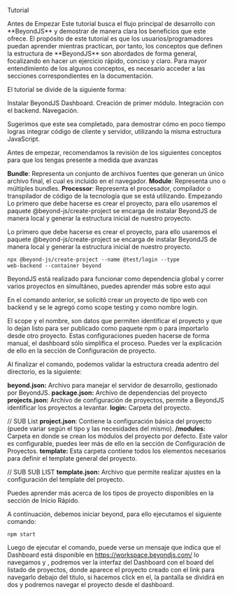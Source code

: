 
<PreTitle>Tutorial</PreTitle>
<Title>Proyecto Web</Title>
<SubTitle>Antes de Empezar</SubTitle>
Este tutorial busca el flujo principal de desarrollo con **BeyondJS** y demostrar de manera clara los beneficios que este ofrece. El propósito de este tutorial es que los usuarios/programadores puedan aprender mientras practican, por tanto, los conceptos que definen la estructura
de **BeyondJS** son abordados de forma general, focalizando en hacer un ejercicio rápido, conciso y claro. Para mayor entendimiento de los algunos conceptos, es necesario acceder a las secciones correspondientes en la documentación.

El tutorial se divide de la siguiente forma:

Instalar BeyondJS
Dashboard.
Creación de primer módulo.
Integración con el backend.
Navegación.

Sugerimos que este sea completado, para demostrar cómo en poco tiempo logras integrar código de cliente y servidor, utilizando la misma estructura JavaScript.

Antes de empezar, recomendamos la revisión de los siguientes conceptos para que los tengas presente a medida que avanzas

**Bundle**: Representa un conjunto de archivos fuentes que generan un único archivo final, el cual es incluido en el navegador.
**Module**: Representa uno o múltiples bundles.
**Processor**: Representa el procesador, compilador o transpilador de código de la tecnología que se está utilizando. Empezando Lo primero que debe hacerse es crear el proyecto, para ello usaremos el paquete @beyond-js/create-project se encarga de instalar BeyondJS
de manera local y generar la estructura inicial de nuestro proyecto.

<Title>Empezando</Title>

Lo primero que debe hacerse es crear el proyecto, para ello usaremos el paquete <InlineCode>@beyond-js/create-project</InlineCode> se encarga de instalar BeyondJS de manera local y generar la estructura inicial de nuestro proyecto.

<Code>npx @beyond-js/create-project --name @test/login --type web-backend --container beyond</Code>

BeyondJS está realizado para funcionar como dependencia global y correr varios proyectos en simultáneo, puedes aprender más sobre esto <Link to="/docs/quick-start">aqui</Link>

En el comando anterior, se solicitó crear un proyecto de tipo web con backend y se le agregó como scope <InlineCode>testing</InlineCode> y como nombre <InlineCode>login</InlineCode>.

El scope y el nombre, son datos que permiten identificar el proyecto y que lo dejan listo para ser publicado como paquete npm o para importarlo desde otro proyecto. Estas configuraciones pueden hacerse de forma manual, el dashboard sólo simplifica el proceso. Puedes ver la explicación de ello en <Link to="/project/config">la sección de Configuración de proyecto.</Link>

Al finalizar el comando, podemos validar la estructura creada adentro del directorio, es la siguiente:

**beyond.json:** Archivo para manejar el servidor de desarrollo, gestionado por BeyondJS.
**package.json:** Archivo de dependencias del proyecto
**projects.json:** Archivo de configuración de proyectos, permite a BeyondJS identificar los proyectos a levantar.
**login:** Carpeta del proyecto.

// SUB List
**project.json**: Contiene la configuración básica del proyecto (puede variar según el tipo y las necesidades del mismo).
**/modules:** Carpeta en donde se crean los módulos del proyecto por defecto. Este valor es configurable, puedes leer más de ello en la sección de <Link to="/docs/projects/json">Configuración de Proyectos.</Link>
**template:** Esta carpeta contiene todos los elementos necesarios para definir el template general del proyecto.

// SUB SUB LIST
**template.json:** Archivo que permite realizar ajustes en la configuración del template del proyecto.

Puedes aprender más acerca de los tipos de proyecto disponibles en la sección de <Link to="/docs/quick-start">Inicio Rápido.</Link>

A continuación, debemos iniciar beyond, para ello ejecutamos el siguiente comando:

<Code>npm start</Code>

Luego de ejecutar el comando, puede verse un mensaje que indica que el Dashboard está disponible en <ELink to="https://workspace.beyondjs.com/">https://workspace.beyondjs.com/</ELink> lo navegamos y , podremos ver la interfaz del Dashboard con el board del listado de proyectos, donde aparece el proyecto creado con el link para navegarlo debajo del titulo, si hacemos click en el, la pantalla se dividirá en dos y podremos navegar el proyecto desde el dashboard.
